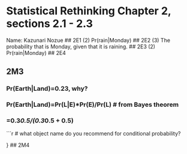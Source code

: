 # Statistical Rethinking Chapter 2, sections 2.1 - 2.3

Name: Kazunari Nozue
## 2E1
(2) Pr(rain|Monday)
## 2E2
(3) The probability that is Monday, given that it is raining.
## 2E3
(2) Pr(rain|Monday)
## 2E4

## 2M3
### Pr(Earth|Land)=0.23, why?
### Pr(Earth|Land)=Pr(L|E)*Pr(E)/Pr(L) # from Bayes theorem
###              =0.3*0.5/(0.3*0.5 + 0.5)
```r
# what object name do you recommend for conditional probability?

}
## 2M4
